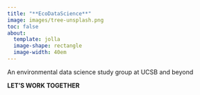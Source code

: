 ```yaml
---
title: "**EcoDataScience**"
image: images/tree-unsplash.png
toc: false
about: 
  template: jolla
  image-shape: rectangle
  image-width: 40em
---
```


An environmental data science study group at UCSB and beyond


**LET'S WORK TOGETHER**
